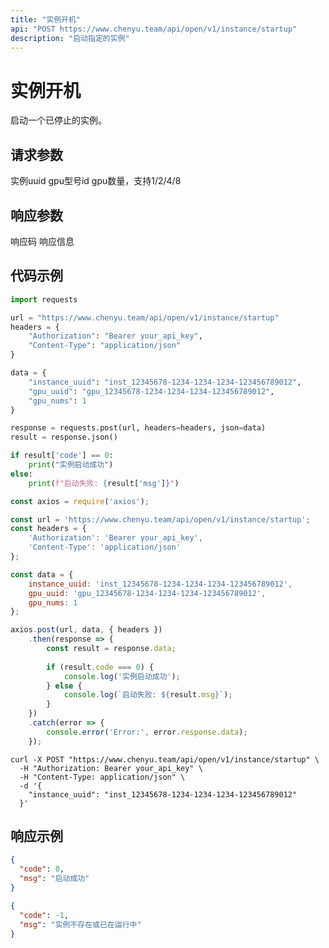 ```yaml
---
title: "实例开机"
api: "POST https://www.chenyu.team/api/open/v1/instance/startup"
description: "启动指定的实例"
---
```


# 实例开机

启动一个已停止的实例。

## 请求参数

<ParamField body="instance_uuid" type="string" required>
  实例uuid
</ParamField>

<ParamField body="gpu_uuid" type="string" required>
  gpu型号id
</ParamField>

<ParamField body="gpu_nums" type="integer" required>
  gpu数量，支持1/2/4/8
</ParamField>

## 响应参数

<ResponseField name="code" type="integer">
  响应码
</ResponseField>

<ResponseField name="msg" type="string">
  响应信息
</ResponseField>

## 代码示例

<CodeGroup>

```python Python
import requests

url = "https://www.chenyu.team/api/open/v1/instance/startup"
headers = {
    "Authorization": "Bearer your_api_key",
    "Content-Type": "application/json"
}

data = {
    "instance_uuid": "inst_12345678-1234-1234-1234-123456789012",
    "gpu_uuid": "gpu_12345678-1234-1234-1234-123456789012",
    "gpu_nums": 1
}

response = requests.post(url, headers=headers, json=data)
result = response.json()

if result['code'] == 0:
    print("实例启动成功")
else:
    print(f"启动失败: {result['msg']}")
```

```javascript JavaScript
const axios = require('axios');

const url = 'https://www.chenyu.team/api/open/v1/instance/startup';
const headers = {
    'Authorization': 'Bearer your_api_key',
    'Content-Type': 'application/json'
};

const data = {
    instance_uuid: 'inst_12345678-1234-1234-1234-123456789012',
    gpu_uuid: 'gpu_12345678-1234-1234-1234-123456789012',
    gpu_nums: 1
};

axios.post(url, data, { headers })
    .then(response => {
        const result = response.data;
        
        if (result.code === 0) {
            console.log('实例启动成功');
        } else {
            console.log(`启动失败: ${result.msg}`);
        }
    })
    .catch(error => {
        console.error('Error:', error.response.data);
    });
```

```curl cURL
curl -X POST "https://www.chenyu.team/api/open/v1/instance/startup" \
  -H "Authorization: Bearer your_api_key" \
  -H "Content-Type: application/json" \
  -d '{
    "instance_uuid": "inst_12345678-1234-1234-1234-123456789012"
  }'
```

</CodeGroup>

## 响应示例

<CodeGroup>

```json 成功响应
{
  "code": 0,
  "msg": "启动成功"
}
```

```json 失败响应
{
  "code": -1,
  "msg": "实例不存在或已在运行中"
}
```

</CodeGroup>
